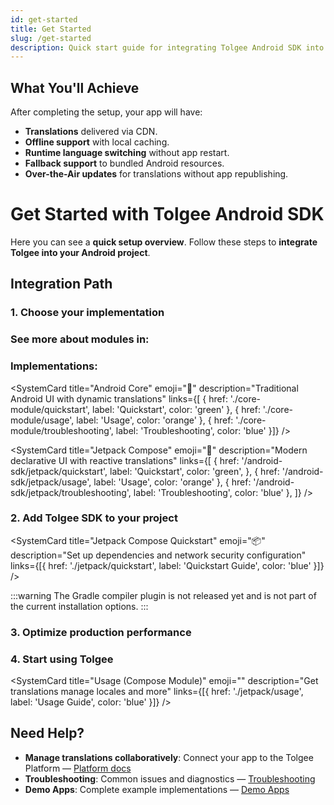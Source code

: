 ```yaml
---
id: get-started
title: Get Started
slug: /get-started
description: Quick start guide for integrating Tolgee Android SDK into your project
---
```



## What You'll Achieve

After completing the setup, your app will have:

- **Translations** delivered via CDN.
- **Offline support** with local caching.
- **Runtime language switching** without app restart.
- **Fallback support** to bundled Android resources.
- **Over-the-Air updates** for translations without app republishing.


# Get Started with Tolgee Android SDK

Here you can see a **quick setup overview**. Follow these steps to **integrate Tolgee into your Android project**. 


## Integration Path

### 1. **Choose your implementation** 
### See more about modules in: 

<div className="grid grid-cols-1 md:grid-cols-2 gap-4 my-6">
  <SystemCard
    title="Overview"
    emoji=""
    description="General, modules overview and demo apps"
    links={[{ href: './', label: 'Overview', color: 'blue' }]}
  />
</div>

### Implementations:

<div className="grid grid-cols-1 md:grid-cols-2 lg:grid-cols-2 gap-4 my-6">

  <SystemCard
    title="Android Core"
    emoji="📱"
    description="Traditional Android UI with dynamic translations"
    links={[
      { href: './core-module/quickstart', label: 'Quickstart', color: 'green' }, 
      { href: './core-module/usage', label: 'Usage', color: 'orange' }, 
      { href: './core-module/troubleshooting', label: 'Troubleshooting', color: 'blue' }]}
  />

  <SystemCard
    title="Jetpack Compose"
    emoji="🚀"
    description="Modern declarative UI with reactive translations"
    links={[
      {
        href: '/android-sdk/jetpack/quickstart',
        label: 'Quickstart',
        color: 'green',
      },
      { href: '/android-sdk/jetpack/usage', label: 'Usage', color: 'orange' },
      { href: '/android-sdk/jetpack/troubleshooting', label: 'Troubleshooting', color: 'blue' },
    ]}
  />
</div>

### 2. Add Tolgee SDK to your project

<div className="grid grid-cols-1 md:grid-cols-2 gap-4 my-6">
  <SystemCard
    title="Android Core Quickstart"
    emoji="📦"
    description="Set up dependencies and network security configuration"
    links={[{ href: './core-module/quickstart', label: 'Quickstart Guide', color: 'blue' }]}
  />

  <SystemCard
    title="Jetpack Compose Quickstart"
    emoji="📦"
    description="Set up dependencies and network security configuration"
    links={[{ href: './jetpack/quickstart', label: 'Quickstart Guide', color: 'blue' }]}
  />
</div>

:::warning
The Gradle compiler plugin is not released yet and is not part of the current installation options.
:::

### 3. Optimize production performance

<div className="grid grid-cols-1 md:grid-cols-2 gap-4 my-6">
  <SystemCard
    title="Production"
    emoji="🚀"
    description="Best practices and general production hygiene"
    links={[{ href: '/android-sdk/production', label: 'Production Setup', color: 'blue' }]}
  />
</div>

### 4. Start using Tolgee

<div className="grid grid-cols-1 md:grid-cols-2 gap-4 my-6">
  <SystemCard
    title="Usage (Core Module)"
    emoji=""
    description="Get translations manage locales and more"
    links={[{ href: './core-module/usage', label: 'Usage Guide', color: 'blue' }]}
  />

  <SystemCard
    title="Usage (Compose Module)"
    emoji=""
    description="Get translations manage locales and more"
    links={[{ href: './jetpack/usage', label: 'Usage Guide', color: 'blue' }]}
  />
</div>

## Need Help?

- **Manage translations collaboratively**: Connect your app to the Tolgee Platform — [Platform docs](../platform/)
- **Troubleshooting**: Common issues and diagnostics — [Troubleshooting](./core-module/troubleshooting)
- **Demo Apps**: Complete example implementations — [Demo Apps](/android-sdk#demo-apps)

